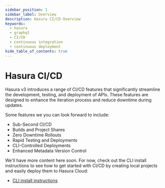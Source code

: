 ```yaml
---
sidebar_position: 1
sidebar_label: Overview
description: Hasura CI/CD Overview
keywords:
  - hasura
  - graphql
  - CI/CD
  - continuous integration
  - continuous deployment
hide_table_of_contents: true
---
```


# Hasura CI/CD

Hasura v3 introduces a range of CI/CD features that significantly streamline the development, testing, and deployment of
APIs. These features are designed to enhance the iteration process and reduce downtime during updates.

Some features we you can look forward to include:

- Sub-Second CI/CD
- Builds and Project Shares
- Zero Downtime Rollouts
- Rapid Testing and Deployments
- CLI-Controlled Deployments
- Enhanced Metadata Version Control

We'll have more content here soon. For now, check out the CLI install instructions to see how to get started with CI/CD
by creating local projects and easily deploy them to Hasura Cloud:

- [CLI install instructions](/ci-cd/hasura-cli.mdx)
